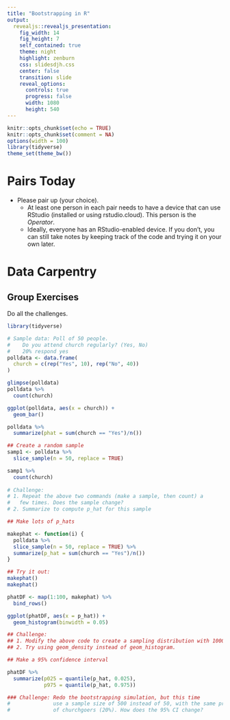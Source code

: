 ```yaml
---
title: "Bootstrapping in R"
output: 
  revealjs::revealjs_presentation:
    fig_width: 14 
    fig_height: 7
    self_contained: true
    theme: night
    highlight: zenburn
    css: slidesdjh.css
    center: false
    transition: slide
    reveal_options:
      controls: true
      progress: false
      width: 1080
      height: 540
---
```


```r
knitr::opts_chunk$set(echo = TRUE)
knitr::opts_chunk$set(comment = NA)
options(width = 100)
library(tidyverse)
theme_set(theme_bw())
```

# Pairs Today

- Please pair up (your choice).
    - At least one person in each pair needs to have a device that can use RStudio (installed or using rstudio.cloud). This person is the *Operator*.
    - Ideally, everyone has an RStudio-enabled device. If you don't, you can still take notes by keeping track of the code and trying it on your own later.
    
# Data Carpentry

## Group Exercises

Do all the challenges.

```r
library(tidyverse)

# Sample data: Poll of 50 people. 
#    Do you attend church regularly? (Yes, No)
#    20% respond yes
polldata <- data.frame(
  church = c(rep("Yes", 10), rep("No", 40))
)

glimpse(polldata)
polldata %>%
  count(church)

ggplot(polldata, aes(x = church)) +
  geom_bar()

polldata %>%
  summarize(phat = sum(church == "Yes")/n())

## Create a random sample
samp1 <- polldata %>%
  slice_sample(n = 50, replace = TRUE)

samp1 %>%
  count(church)
  
# Challenge: 
# 1. Repeat the above two commands (make a sample, then count) a 
#   few times. Does the sample change?
# 2. Summarize to compute p_hat for this sample

## Make lots of p_hats 

makephat <- function(i) {
  polldata %>%
  slice_sample(n = 50, replace = TRUE) %>%
  summarize(p_hat = sum(church == "Yes")/n())
}

## Try it out:
makephat()
makephat()

phatDF <- map(1:100, makephat) %>%
  bind_rows()

ggplot(phatDF, aes(x = p_hat)) +
  geom_histogram(binwidth = 0.05)

## Challenge: 
## 1. Modify the above code to create a sampling distribution with 1000 p_hats.
## 2. Try using geom_density instead of geom_histogram.

## Make a 95% confidence interval

phatDF %>%
  summarize(p025 = quantile(p_hat, 0.025),
            p975 = quantile(p_hat, 0.975))

### Challenge: Redo the bootstrapping simulation, but this time
#              use a sample size of 500 instead of 50, with the same proportion
#              of churchgoers (20%). How does the 95% CI change?

```

